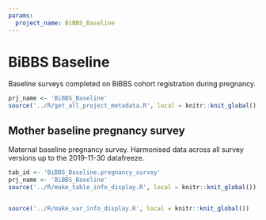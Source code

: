 ```yaml
---
params:
  project_name: BiBBS_Baseline
---
```






# BiBBS Baseline


Baseline surveys completed on BiBBS cohort registration during pregnancy.



```r
prj_name <- 'BiBBS_Baseline'
source('../R/get_all_project_metadata.R', local = knitr::knit_global())
```





## Mother baseline pregnancy survey {#BiBBS_Baseline.pregnancy_survey}


Maternal baseline pregnancy survey. Harmonised data across all survey versions up to the 2019-11-30 datafreeze.



```r
tab_id <- 'BiBBS_Baseline.pregnancy_survey'
prj_name <- 'BiBBS_Baseline'
source('../R/make_table_info_display.R', local = knitr::knit_global())
```



```r

```



```r
source('../R/make_var_info_display.R', local = knitr::knit_global())
```



```r

```



